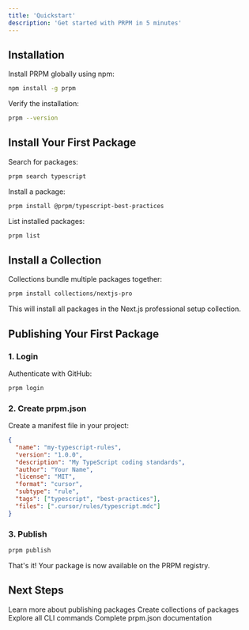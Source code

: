 ```yaml
---
title: 'Quickstart'
description: 'Get started with PRPM in 5 minutes'
---
```


## Installation

Install PRPM globally using npm:

```bash
npm install -g prpm
```

Verify the installation:

```bash
prpm --version
```

## Install Your First Package

Search for packages:

```bash
prpm search typescript
```

Install a package:

```bash
prpm install @prpm/typescript-best-practices
```

List installed packages:

```bash
prpm list
```

## Install a Collection

Collections bundle multiple packages together:

```bash
prpm install collections/nextjs-pro
```

This will install all packages in the Next.js professional setup collection.

## Publishing Your First Package

### 1. Login

Authenticate with GitHub:

```bash
prpm login
```

### 2. Create prpm.json

Create a manifest file in your project:

```json
{
  "name": "my-typescript-rules",
  "version": "1.0.0",
  "description": "My TypeScript coding standards",
  "author": "Your Name",
  "license": "MIT",
  "format": "cursor",
  "subtype": "rule",
  "tags": ["typescript", "best-practices"],
  "files": [".cursor/rules/typescript.mdc"]
}
```

### 3. Publish

```bash
prpm publish
```

That's it! Your package is now available on the PRPM registry.

## Next Steps

<CardGroup cols={2}>
  <Card
    title="Publishing Guide"
    icon="book"
    href="/publishing/getting-started"
  >
    Learn more about publishing packages
  </Card>
  <Card
    title="Collections"
    icon="boxes-stacked"
    href="/concepts/collections"
  >
    Create collections of packages
  </Card>
  <Card
    title="CLI Reference"
    icon="terminal"
    href="/cli"
  >
    Explore all CLI commands
  </Card>
  <Card
    title="Manifest Reference"
    icon="file-code"
    href="/publishing/manifest"
  >
    Complete prpm.json documentation
  </Card>
</CardGroup>
